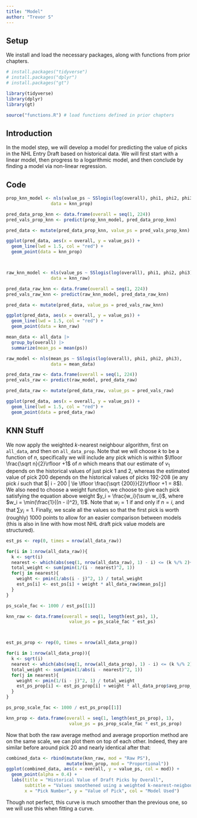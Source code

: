 ```yaml
---
title: "Model"
author: "Trevor S"
---
```


## Setup

We install and load the necessary packages, along with functions from prior chapters.

```r
# install.packages("tidyverse")
# install.packages("dplyr")
# install.packages("gt")

library(tidyverse)
library(dplyr)
library(gt)

source("functions.R") # load functions defined in prior chapters
```

## Introduction

In the model step, we will develop a model for predicting the value of picks in the NHL Entry Draft based on historical data. We will first start with a linear model, then progress to a logarithmic model, and then conclude by finding a model via non-linear regression.

## Code

```r
prop_knn_model <- nls(value_ps ~ SSlogis(log(overall), phi1, phi2, phi3), 
                 data = knn_prop)

pred_data_prop_knn <- data.frame(overall = seq(1, 224))
pred_vals_prop_knn <- predict(prop_knn_model, pred_data_prop_knn)

pred_data <- mutate(pred_data_prop_knn, value_ps = pred_vals_prop_knn)

ggplot(pred_data, aes(x = overall, y = value_ps)) + 
  geom_line(lwd = 1.5, col = "red") + 
  geom_point(data = knn_prop)



raw_knn_model <- nls(value_ps ~ SSlogis(log(overall), phi1, phi2, phi3), 
                 data = knn_raw)

pred_data_raw_knn <- data.frame(overall = seq(1, 224))
pred_vals_raw_knn <- predict(raw_knn_model, pred_data_raw_knn)

pred_data <- mutate(pred_data, value_ps = pred_vals_raw_knn)

ggplot(pred_data, aes(x = overall, y = value_ps)) + 
  geom_line(lwd = 1.5, col = "red") + 
  geom_point(data = knn_raw)
```

```r
mean_data <- all_data |> 
  group_by(overall) |> 
  summarize(mean_ps = mean(ps))

raw_model <- nls(mean_ps ~ SSlogis(log(overall), phi1, phi2, phi3), 
                 data = mean_data)

pred_data_raw <- data.frame(overall = seq(1, 224))
pred_vals_raw <- predict(raw_model, pred_data_raw)

pred_data_raw <- mutate(pred_data_raw, value_ps = pred_vals_raw)

ggplot(pred_data, aes(x = overall, y = value_ps)) + 
  geom_line(lwd = 1.5, col = "red") + 
  geom_point(data = pred_data_raw)
```

## KNN Stuff

We now apply the weighted $k$-nearest neighbour algorithm, first on `all_data`, and then on `all_data_prop`. Note that we will choose $k$ to be a function of $n$, specifically we will include any pick which is within $\lfloor \frac{\sqrt n}{2}\rfloor +1$ of $n$ which means that our estimate of $v_1$ depends on the historical values of just pick 1 and 2, whereas the estimated value of pick 200 depends on the historical values of picks 192-208 (ie any pick $i$ such that $| i - 200 | \le \lfloor \frac{\sqrt {200}}{2}\rfloor +1 = 8$). We also need to choose a weight function, we choose to give each pick satisfying the equation above weight $y_i = \frac{w_i}{\sum w_i}$, where $w_i = \min(\frac{1}{(n - i)^2}, 1)$. Note that $w_i = 1$ if and only if $n = i$, and that $\sum y_i  =1$. Finally, we scale all the values so that the first pick is worth (roughly) 1000 points to allow for an easier comparison between models (this is also in line with how most NHL draft pick value models are structured).

```r
est_ps <- rep(0, times = nrow(all_data_raw))

for(i in 1:nrow(all_data_raw)){
  k <- sqrt(i)
  nearest <- which(abs(seq(1, nrow(all_data_raw), 1) - i) <= (k %/% 2)+1)
  total_weight <- sum(pmin(1/(i - nearest)^2, 1))
  for(j in nearest){
    weight <- pmin(1/abs(i - j)^2, 1) / total_weight
    est_ps[i] <- est_ps[i] + weight * all_data_raw$mean_ps[j]
  }
}

ps_scale_fac <- 1000 / est_ps[[1]]

knn_raw <- data.frame(overall = seq(1, length(est_ps), 1),
                        value_ps = ps_scale_fac * est_ps)



est_ps_prop <- rep(0, times = nrow(all_data_prop))

for(i in 1:nrow(all_data_prop)){
  k <- sqrt(i)
  nearest <- which(abs(seq(1, nrow(all_data_prop), 1) - i) <= (k %/% 2)+1)
  total_weight <- sum(pmin(1/abs(i - nearest)^2, 1))
  for(j in nearest){
    weight <- pmin(1/(i - j)^2, 1) / total_weight
    est_ps_prop[i] <- est_ps_prop[i] + weight * all_data_prop$avg_prop_ps[j]
  }
}

ps_prop_scale_fac <- 1000 / est_ps_prop[[1]]

knn_prop <- data.frame(overall = seq(1, length(est_ps_prop), 1),
                        value_ps = ps_prop_scale_fac * est_ps_prop)
```

Now that both the raw average method and average proportion method are on the same scale, we can plot them on top of each other. Indeed, they are similar before around pick 20 and nearly identical after that:

```r
combined_data <- rbind(mutate(knn_raw, mod = "Raw PS"), 
                       mutate(knn_prop, mod = "Proportional"))
ggplot(combined_data, aes(x = overall, y = value_ps, col = mod)) + 
  geom_point(alpha = 0.4) + 
  labs(title = "Historical Value of Draft Picks by Overall",
       subtitle = "Values smoothened using a weighted k-nearest-neigbour algorithm", 
       x = "Pick Number", y = "Value of Pick", col = "Model Used")
```

Though not perfect, this curve is much smoother than the previous one, so we will use this when fitting a curve.
